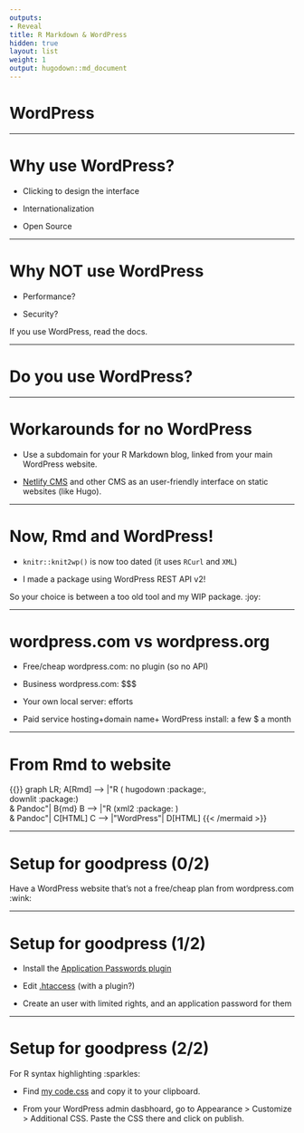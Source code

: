 ```yaml
---
outputs:
- Reveal
title: R Markdown & WordPress
hidden: true
layout: list
weight: 1
output: hugodown::md_document
---
```


# WordPress

---

# Why use WordPress?

* Clicking to design the interface

* Internationalization

* Open Source

---

# Why NOT use WordPress

* Performance? 

* Security?

If you use WordPress, read the docs.

---

# Do you use WordPress?

---

# Workarounds for no WordPress

* Use a subdomain for your R Markdown blog, linked from your main WordPress website.

* [Netlify CMS](https://www.netlifycms.org/) and other CMS as an user-friendly interface on static websites (like Hugo).

---

# Now, Rmd and WordPress!

* `knitr::knit2wp()` is now too dated (it uses `RCurl` and `XML`)

* I made a package using WordPress REST API v2!

So your choice is between a too old tool and my WIP package. :joy:

---

# wordpress.com vs wordpress.org

* Free/cheap wordpress.com: no plugin (so no API)

* Business wordpress.com: $$$

* Your own local server: efforts

* Paid service hosting+domain name+ WordPress install: a few $ a month

---

# From Rmd to website

```{=html}
{{<mermaid align="left">}}
graph LR;
    A[Rmd] --> |"R ( hugodown :package:, </br> downlit :package:) </br> & Pandoc"| B{md}
    B --> |"R (xml2 :package: ) </br> & Pandoc"| C[HTML]
    C --> |"WordPress"| D[HTML]
{{< /mermaid >}}
```


---

# Setup for goodpress (0/2)

Have a WordPress website that's not a free/cheap plan from wordpress.com :wink:

---

# Setup for goodpress (1/2)

* Install the [Application Passwords plugin](https://wordpress.org/plugins/application-passwords/)

* Edit [.htaccess](https://github.com/WordPress/application-passwords/wiki/Basic-Authorization-Header----Missing) (with a plugin?)

* Create an user with limited rights, and an application password for them

---

# Setup for goodpress (2/2)

For R syntax highlighting :sparkles:

* Find [my code.css](https://github.com/maelle/goodpress/blob/main/inst/css/code.css) and copy it to your clipboard.

* From your WordPress admin dasbhoard, go to Appearance > Customize > Additional CSS. Paste the CSS there and click on publish.